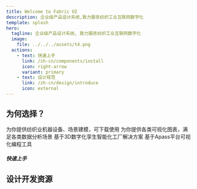 ```yaml
---
title: Welcome to Fabric UI
description: 企业级产品设计系统,致力服务纺织工业互联网数字化
template: splash
hero:
  tagline: 企业级产品设计系统, 致力服务纺织工业互联网数字化
  image:
    file: ../../../assets/t4.png
  actions:
    - text: 快速上手
      link: /zh-cn/components/install
      icon: right-arrow
      variant: primary
    - text: 设计规范
      link: /zh-cn/design/introduce
      icon: external
---
```



## 为何选择？

<CardGrid stagger>
	<Card title="纺织业元素" icon="seti:purescript">
		为你提供纺织业机器设备、场景建模，可下载使用
	</Card>
	<Card title="数据可视化图表" icon="openCollective">
		为你提供各类可视化图表，满足各类数据分析场景
	</Card>
	<Card title="可视化Demo" icon="pnpm">
		基于3D数字化孪生智能化工厂解决方案
	</Card>
	<Card title="低代码平台" icon="seti:json">
		基于Apass平台可视化编程工具
	</Card>
</CardGrid>

<section class="pt-16">
	<h5 class="pt-4 pb-2 text-center text-xs">快速上手</h5>
	<h2 class="pb-8 text-center text-lg">设计开发资源</h2>
	<FeatureGrid>
		<FeatureGridItem title="组件" icon="s1" url="/zh-cn/components/install" />
		<FeatureGridItem title="设计指南" icon="s2" url="/zh-cn/design/introduce" />
		<FeatureGridItem title="技术文档" icon="s3" />
		<FeatureGridItem title="DEMO" icon="s4" />
		<FeatureGridItem title="资源" icon="s5" url="/zh-cn/resources" />
	</FeatureGrid>
</section>

<FooterCopyright />